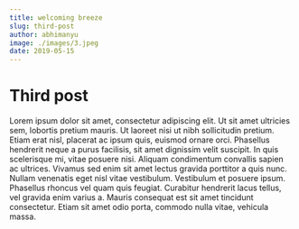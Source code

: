 ```yaml
---
title: welcoming breeze
slug: third-post
author: abhimanyu
image: ./images/3.jpeg
date: 2019-05-15
---
```


# Third post

Lorem ipsum dolor sit amet, consectetur adipiscing elit. Ut sit amet ultricies sem, lobortis pretium mauris. Ut laoreet nisi ut nibh sollicitudin pretium. Etiam erat nisl, placerat ac ipsum quis, euismod ornare orci. Phasellus hendrerit neque a purus facilisis, sit amet dignissim velit suscipit. In quis scelerisque mi, vitae posuere nisi. Aliquam condimentum convallis sapien ac ultrices. Vivamus sed enim sit amet lectus gravida porttitor a quis nunc. Nullam venenatis eget nisl vitae vestibulum. Vestibulum et posuere ipsum. Phasellus rhoncus vel quam quis feugiat. Curabitur hendrerit lacus tellus, vel gravida enim varius a. Mauris consequat est sit amet tincidunt consectetur. Etiam sit amet odio porta, commodo nulla vitae, vehicula massa.
